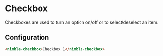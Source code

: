 
<Meta title="Checkbox" ></Meta>

# Checkbox

Checkboxes are used to turn an option on/off or to select/deselect an item.

## Configuration

```html
<nimble-checkbox>Checkbox 1</nimble-checkbox>
```
<Canvas>
    <Story id="checkbox--test" />
</Canvas>

<Canvas>
    <Story name="Checkbox" story={test} />
</Canvas>

<ArgsTable story="Checkbox" />